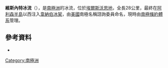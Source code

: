 {{coord|73|24|S|86|52|W|display=inline,title}}

'''維斯內特冰流'''（{{lang-en|Wiesnet Ice Stream}}），是[[南極洲|南極洲]]的冰流，位於[[埃爾斯沃思地|埃爾斯沃思地]]，全長28公里，最終在[[阿利森半島|阿利森半島]]以西注入[[韋納伯冰架|韋納伯冰架]]，由[[美國|美國]]南極名稱諮詢委員命名，現時由[[南極條約體系|南極條約體系]]管理。

==參考資料==
*{{usgs-gazetteer}}

{{DEFAULTSORT:Wiesnet Ice Stream}}
[[Category:南極洲|Category:南極洲]]


{{EllsworthLand-geo-stub}}